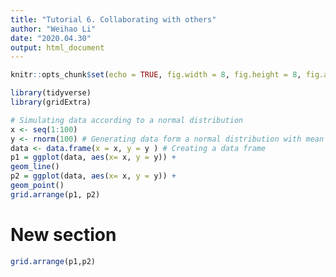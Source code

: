 ```yaml
---
title: "Tutorial 6. Collaborating with others"
author: "Weihao Li"
date: "2020.04.30"
output: html_document
---
```


```r
knitr::opts_chunk$set(echo = TRUE, fig.width = 8, fig.height = 8, fig.alig = "center", message = FALSE)
```

```r
library(tidyverse)
library(gridExtra)
```

```r
# Simulating data according to a normal distribution
x <- seq(1:100)
y <- rnorm(100) # Generating data form a normal distribution with mean 0 and variance 1
data <- data.frame(x = x, y = y ) # Creating a data frame
p1 = ggplot(data, aes(x= x, y = y)) +
geom_line()
p2 = ggplot(data, aes(x= x, y = y)) +
geom_point()
grid.arrange(p1, p2)

```

# New section


```r
grid.arrange(p1,p2)
```

